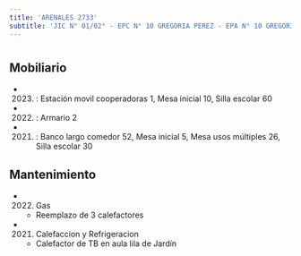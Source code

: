 ```yaml
---
title: 'ARENALES 2733'
subtitle: 'JIC N° 01/02° - EPC N° 10 GREGORIA PEREZ - EPA N° 10 GREGORIA PEREZ'
---
```


#


## Mobiliario

*  (2023) : Estación movil cooperadoras 1, Mesa inicial 10, Silla escolar 60 

*  (2022) : Armario 2 

*  (2021) : Banco largo comedor 52, Mesa inicial 5, Mesa usos múltiples 26, Silla escolar 30 





## Mantenimiento

*  (2022) Gas 
    + Reemplazo de 3 calefactores

*  (2021) Calefaccion y Refrigeracion 
    + Calefactor de TB en aula lila de Jardín



